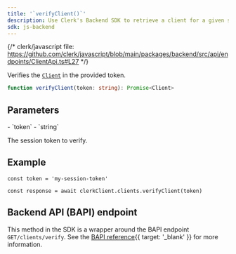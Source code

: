 ```yaml
---
title: '`verifyClient()`'
description: Use Clerk's Backend SDK to retrieve a client for a given session token, if the session is active.
sdk: js-backend
---
```


{/* clerk/javascript file: https://github.com/clerk/javascript/blob/main/packages/backend/src/api/endpoints/ClientApi.ts#L27 */}

Verifies the [`Client`](/docs/references/javascript/client) in the provided token.

```ts
function verifyClient(token: string): Promise<Client>
```

## Parameters

<Properties>
  - `token`
  - `string`

  The session token to verify.
</Properties>

## Example

<Include src="_partials/backend/usage" />

```tsx
const token = 'my-session-token'

const response = await clerkClient.clients.verifyClient(token)
```

## Backend API (BAPI) endpoint

This method in the SDK is a wrapper around the BAPI endpoint `GET/clients/verify`. See the [BAPI reference](/docs/reference/backend-api/tag/clients/post/clients/verify){{ target: '_blank' }} for more information.
